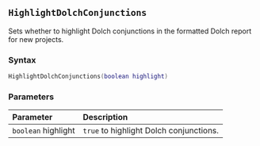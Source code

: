 ::: {.minipage data-latex="{\textwidth}"}
## `HighlightDolchConjunctions`

Sets whether to highlight Dolch conjunctions in the formatted Dolch report for new projects.

### Syntax {-}

``` .lua
HighlightDolchConjunctions(boolean highlight)
```

### Parameters {-}

**Parameter** | **Description**
| :-- | :-- |
| `boolean` highlight | `true` to highlight Dolch conjunctions. |
:::
